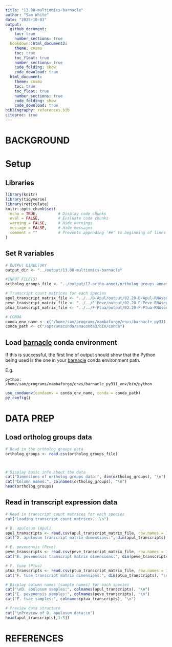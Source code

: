 ```yaml
---
title: "13.00-multiomics-barnacle"
author: "Sam White"
date: "2025-10-03"
output: 
  github_document:
    toc: true
    number_sections: true
  bookdown::html_document2:
    theme: cosmo
    toc: true
    toc_float: true
    number_sections: true
    code_folding: show
    code_download: true
  html_document:
    theme: cosmo
    toc: true
    toc_float: true
    number_sections: true
    code_folding: show
    code_download: true
bibliography: references.bib
citeproc: true
---
```


# BACKGROUND

# Setup

## Libraries

```r
library(knitr)
library(tidyverse)
library(reticulate)
knitr::opts_chunk$set(
  echo = TRUE,         # Display code chunks
  eval = FALSE,        # Evaluate code chunks
  warning = FALSE,     # Hide warnings
  message = FALSE,     # Hide messages
  comment = ""         # Prevents appending '##' to beginning of lines in code output
)
```

## Set R variables

```r
# OUTPUT DIRECTORY
output_dir <- "../output/13.00-multiomics-barnacle"

#INPUT FILE(S)
ortholog_groups_file <- "../output/12-ortho-annot/ortholog_groups_annotated.csv"

# Transcript count matrices for each species
apul_transcript_matrix_file <- "../../D-Apul/output/02.20-D-Apul-RNAseq-alignment-HiSat2/apul-transcript_count_matrix.csv"
peve_transcript_matrix_file <- "../../E-Peve/output/02.20-E-Peve-RNAseq-alignment-HiSat2/peve-transcript_count_matrix.csv"
ptua_transcript_matrix_file <- "../../F-Ptua/output/02.20-F-Ptua-RNAseq-alignment-HiSat2/ptua-transcript_count_matrix.csv"

# CONDA
conda_env_name <- c("/home/sam/programs/mambaforge/envs/barnacle_py311_env")
conda_path <- c("/opt/anaconda/anaconda3/bin/conda")
```

## Load [barnacle](https://github.com/blasks/barnacle) conda environment

If this is successful, the first line of output should show that the Python being used is the one in your [barnacle](https://github.com/blasks/barnacle) conda environment path.

E.g.

`python:         /home/sam/programs/mambaforge/envs/barnacle_py311_env/bin/python`

```r
use_condaenv(condaenv = conda_env_name, conda = conda_path)
py_config()
```

# DATA PREP

## Load ortholog groups data

```r
# Read in the ortholog groups data
ortholog_groups <- read.csv(ortholog_groups_file)



# Display basic info about the data
cat("Dimensions of ortholog groups data:", dim(ortholog_groups), "\n")
cat("Column names:", colnames(ortholog_groups), "\n")
head(ortholog_groups)
```

## Read in transcript expression data

```r
# Read in transcript count matrices for each species
cat("Loading transcript count matrices...\n")

# D. apulosum (Apul)
apul_transcripts <- read.csv(apul_transcript_matrix_file, row.names = 1)
cat("D. apulosum transcript matrix dimensions:", dim(apul_transcripts), "\n")

# E. pevenensis (Peve)
peve_transcripts <- read.csv(peve_transcript_matrix_file, row.names = 1)
cat("E. pevenensis transcript matrix dimensions:", dim(peve_transcripts), "\n")

# F. tuae (Ptua)
ptua_transcripts <- read.csv(ptua_transcript_matrix_file, row.names = 1)
cat("F. tuae transcript matrix dimensions:", dim(ptua_transcripts), "\n")

# Display column names (sample names) for each species
cat("\nD. apulosum samples:", colnames(apul_transcripts), "\n")
cat("E. pevenensis samples:", colnames(peve_transcripts), "\n")
cat("F. tuae samples:", colnames(ptua_transcripts), "\n")

# Preview data structure
cat("\nPreview of D. apulosum data:\n")
head(apul_transcripts[,1:5])
```


# REFERENCES